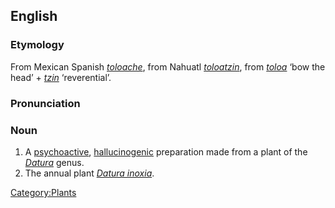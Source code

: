 ==English==
===Etymology===
From Mexican Spanish ''[[#Spanish|toloache]]'', from Nahuatl ''[[toloatzin]]'', from ''[[toloa]]'' ‘bow the head’ + ''[[tzin]]'' ‘reverential’.

===Pronunciation===
{{IPA|/tɒlˈwætʃi/}}

===Noun===
{{en-noun|-}}

# A [[psychoactive]], [[hallucinogenic]] preparation made from a plant of the ''[[Datura]]'' genus.
# The annual plant ''[[Datura inoxia]]''.

[[Category:Plants]]
